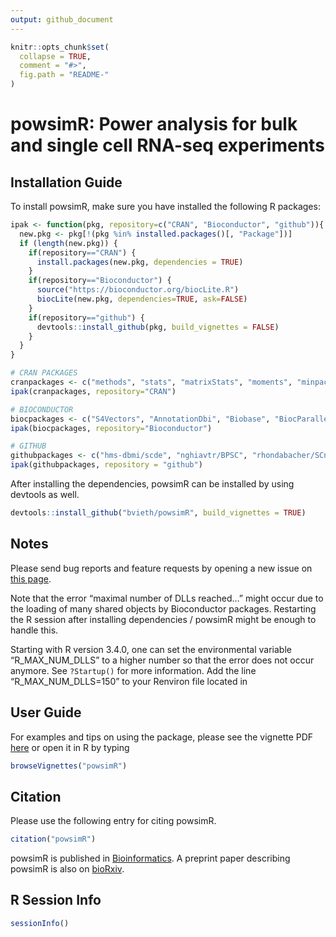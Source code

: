 ```yaml
---
output: github_document
---
```


<!-- README.md is generated from README.Rmd. Please edit that file -->

```r
knitr::opts_chunk$set(
  collapse = TRUE,
  comment = "#>",
  fig.path = "README-"
)
```

# powsimR: Power analysis for bulk and single cell RNA-seq experiments

## Installation Guide

To install powsimR, make sure you have installed the following R packages:

```r
ipak <- function(pkg, repository=c("CRAN", "Bioconductor", "github")){
  new.pkg <- pkg[!(pkg %in% installed.packages()[, "Package"])]
  if (length(new.pkg)) {
    if(repository=="CRAN") {
      install.packages(new.pkg, dependencies = TRUE)
    }
    if(repository=="Bioconductor") {
      source("https://bioconductor.org/biocLite.R")
      biocLite(new.pkg, dependencies=TRUE, ask=FALSE)
    }
    if(repository=="github") {
      devtools::install_github(pkg, build_vignettes = FALSE)
    }
  }
}

# CRAN PACKAGES
cranpackages <- c("methods", "stats", "matrixStats", "moments", "minpack.lm", "glmnet", "cluster", "mclust", "MASS", "doParallel", "parallel", "snow", "reshape2", "plyr", "dplyr", "tidyr", "tibble", "data.table", "ggplot2", "ggthemes", "ggExtra", "cowplot", "scales", "fitdistrplus", "MASS", "pscl", "nonnest2", "cobs", "msir", "drc", "devtools", "XML", "splines", "gtools", "NBPSeq", "permute", "DrImpute", "VGAM")
ipak(cranpackages, repository="CRAN")

# BIOCONDUCTOR
biocpackages <- c("S4Vectors", "AnnotationDbi", "Biobase", "BiocParallel", "BiocGenerics", "BiocStyle", "SummarizedExperiment", "scater", "scran", "edgeR", "limma", "DESeq2", "baySeq", "NOISeq", "EBSeq", "DSS", "MAST", "ROTS", "IHW", "qvalue", "scDD", "monocle", "RUVSeq", "DEDS")
ipak(biocpackages, repository="Bioconductor")

# GITHUB
githubpackages <- c("hms-dbmi/scde", "nghiavtr/BPSC", "rhondabacher/SCnorm", "catavallejos/BASiCS")
ipak(githubpackages, repository = "github")

```

After installing the dependencies, powsimR can be installed by using devtools as well.

```r
devtools::install_github("bvieth/powsimR", build_vignettes = TRUE)
```

## Notes

Please send bug reports and feature requests by opening a new issue on 
[this page](https://github.com/bvieth/powsimR/issues).

Note that the error "maximal number of DLLs reached..." might occur due to the loading of many shared objects by Bioconductor packages. Restarting the R session after installing dependencies / powsimR might be enough to handle this.

Starting with R version 3.4.0, one can set the environmental variable "R_MAX_NUM_DLLS" to a higher number so that the error does not occur anymore. See `?Startup()` for more information. Add the line "R_MAX_NUM_DLLS=150" to your Renviron file located in 

## User Guide

For examples and tips on using the package, please see the vignette PDF 
[here](https://github.com/bvieth/powsimR/tree/master/vignettes/powsimR.pdf) 
or open it in R by typing
```r
browseVignettes("powsimR")
```

## Citation

Please use the following entry for citing powsimR.

```r
citation("powsimR")
```

powsimR is published in [Bioinformatics](https://doi.org/10.1101/117150). 
A preprint paper describing powsimR is also on [bioRxiv](https://doi.org/10.1101/117150). 

## R Session Info

```r
sessionInfo()
```


